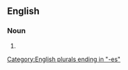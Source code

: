 ==English==

===Noun===
{{head|en|noun form}}

# {{plural of|en|nightdress}}

[[Category:English plurals ending in "-es"]]